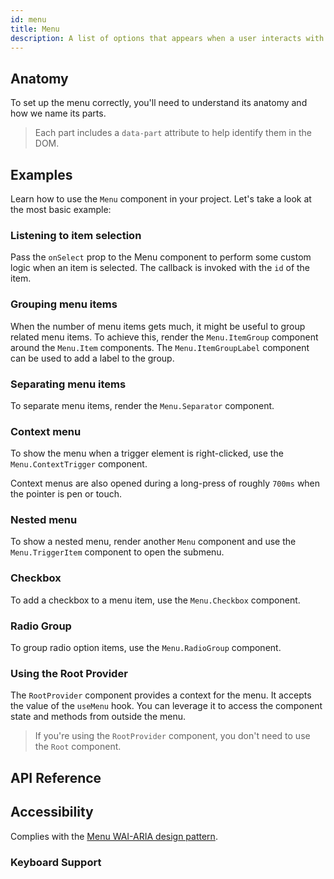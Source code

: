 ```yaml
---
id: menu
title: Menu
description: A list of options that appears when a user interacts with a button.
---
```


<ComponentPreview id="Menu" />

## Anatomy

To set up the menu correctly, you'll need to understand its anatomy and how we name its parts.

> Each part includes a `data-part` attribute to help identify them in the DOM.

<Anatomy id="menu" />

## Examples

Learn how to use the `Menu` component in your project. Let's take a look at the most basic example:

<Example id="basic" />

### Listening to item selection

Pass the `onSelect` prop to the Menu component to perform some custom logic when an item is
selected. The callback is invoked with the `id` of the item.

<Example id="controlled" />

### Grouping menu items

When the number of menu items gets much, it might be useful to group related menu items. To achieve
this, render the `Menu.ItemGroup` component around the `Menu.Item` components. The
`Menu.ItemGroupLabel` component can be used to add a label to the group.

<Example id="group" />

### Separating menu items

To separate menu items, render the `Menu.Separator` component.

<Example id="separator" />

### Context menu

To show the menu when a trigger element is right-clicked, use the `Menu.ContextTrigger` component.

Context menus are also opened during a long-press of roughly `700ms` when the pointer is pen or
touch.

<Example id="context" />

### Nested menu

To show a nested menu, render another `Menu` component and use the `Menu.TriggerItem` component to
open the submenu.

<Example id="nested" />

### Checkbox

To add a checkbox to a menu item, use the `Menu.Checkbox` component.

<Example id="checkbox" />

### Radio Group

To group radio option items, use the `Menu.RadioGroup` component.

<Example id="radio-group" />

### Using the Root Provider

The `RootProvider` component provides a context for the menu. It accepts the value of the `useMenu` hook.
You can leverage it to access the component state and methods from outside the menu.

<Example id="root-provider" />

> If you're using the `RootProvider` component, you don't need to use the `Root` component.

## API Reference

<ComponentTypes id="menu" />

## Accessibility

Complies with the [Menu WAI-ARIA design pattern](https://www.w3.org/WAI/ARIA/apg/patterns/menubar/).

### Keyboard Support

<KeyBindingsTable id="menu" />
